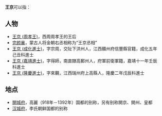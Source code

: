 '''王京'''可以指：

== 人物 ==
* [[王京_(周孝王)|王京 (周孝王)]]，西周周孝王的王后
* [[完颜襄|完颜襄]]，蒙古人将金朝右丞相称为“王京丞相”
* [[王京_(成化進士)|王京 (成化進士)]]，字宗周，交阯下洪州人，江西贛州府信豐縣官籍，成化五年己丑科進士
* [[王京_(嘉靖進士)|王京 (嘉靖進士)]]，字得師，南直隸高郵州人，府軍前衛軍籍，嘉靖十一年壬辰科進士
* [[王京_(隆慶進士)|王京 (隆慶進士)]]，字來覲，江西瑞州府上高縣人，隆慶二年戊辰科進士

== 地点 ==
* [[開城府|開城府]]，高麗（918年－1392年）国都的别称，另有别称開京、開州、皇都
* [[汉城府|汉城府]]，李氏朝鲜国都的别称

{{Disambig|Cat=二字消歧義}}